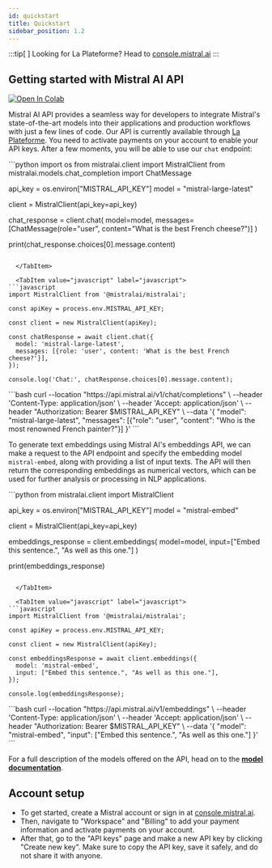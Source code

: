 ```yaml
---
id: quickstart
title: Quickstart
sidebar_position: 1.2
---
```



[platform_url]: https://console.mistral.ai/


:::tip[ ]
Looking for La Plateforme? Head to [console.mistral.ai][platform_url]
:::

## Getting started with Mistral AI API

<a target="_blank" href="https://colab.research.google.com/github/mistralai/cookbook/blob/main/quickstart.ipynb">
  <img src="https://colab.research.google.com/assets/colab-badge.svg" alt="Open In Colab"/>
</a>

Mistral AI API provides a seamless way for developers to integrate Mistral's state-of-the-art 
models into their applications and production workflows with just a few lines of code. 
Our API is currently available through [La Plateforme][platform_url]. 
You need to activate payments on your account to enable your API keys.
After a few moments, you will be able to use our `chat` endpoint:

<Tabs>
  <TabItem value="python" label="python" default>
```python
import os
from mistralai.client import MistralClient
from mistralai.models.chat_completion import ChatMessage

api_key = os.environ["MISTRAL_API_KEY"]
model = "mistral-large-latest"

client = MistralClient(api_key=api_key)

chat_response = client.chat(
    model=model,
    messages=[ChatMessage(role="user", content="What is the best French cheese?")]
)

print(chat_response.choices[0].message.content)
```

  </TabItem>

  <TabItem value="javascript" label="javascript">
```javascript
import MistralClient from '@mistralai/mistralai';

const apiKey = process.env.MISTRAL_API_KEY;

const client = new MistralClient(apiKey);

const chatResponse = await client.chat({
  model: 'mistral-large-latest',
  messages: [{role: 'user', content: 'What is the best French cheese?'}],
});

console.log('Chat:', chatResponse.choices[0].message.content);
```
  </TabItem>

  <TabItem value="curl" label="curl">
```bash
curl --location "https://api.mistral.ai/v1/chat/completions" \
     --header 'Content-Type: application/json' \
     --header 'Accept: application/json' \
     --header "Authorization: Bearer $MISTRAL_API_KEY" \
     --data '{
    "model": "mistral-large-latest",
    "messages": [{"role": "user", "content": "Who is the most renowned French painter?"}]
  }'
```
  </TabItem>
</Tabs>

To generate text embeddings using Mistral AI's embeddings API, we can make a request to the API 
endpoint and specify the embedding model `mistral-embed`, along with providing a list of input texts. 
The API will then return the corresponding embeddings as numerical vectors, which can be used for
further analysis or processing in NLP applications.

<Tabs>
  <TabItem value="python" label="python" default>
```python
from mistralai.client import MistralClient

api_key = os.environ["MISTRAL_API_KEY"]
model = "mistral-embed"

client = MistralClient(api_key=api_key)

embeddings_response = client.embeddings(
    model=model,
    input=["Embed this sentence.", "As well as this one."]
)

print(embeddings_response)
```

  </TabItem>

  <TabItem value="javascript" label="javascript">
```javascript
import MistralClient from '@mistralai/mistralai';

const apiKey = process.env.MISTRAL_API_KEY;

const client = new MistralClient(apiKey);

const embeddingsResponse = await client.embeddings({
  model: 'mistral-embed',
  input: ["Embed this sentence.", "As well as this one."],
});

console.log(embeddingsResponse);
```
  </TabItem>

  <TabItem value="curl" label="curl">
```bash
curl --location "https://api.mistral.ai/v1/embeddings" \
     --header 'Content-Type: application/json' \
     --header 'Accept: application/json' \
     --header "Authorization: Bearer $MISTRAL_API_KEY" \
     --data '{
    "model": "mistral-embed",
    "input": ["Embed this sentence.", "As well as this one."]
  }'
```
  </TabItem>
</Tabs>



For a full description of the models offered on the API, head on to the **[model documentation](../models)**.

## Account setup

- To get started, create a Mistral account or sign in at [console.mistral.ai][platform_url].
- Then, navigate to "Workspace" and "Billing" to add your payment information and activate payments on your account. 
- After that, go to the "API keys" page and make a new API key by clicking "Create new key". 
Make sure to copy the API key, save it safely, and do not share it with anyone.
